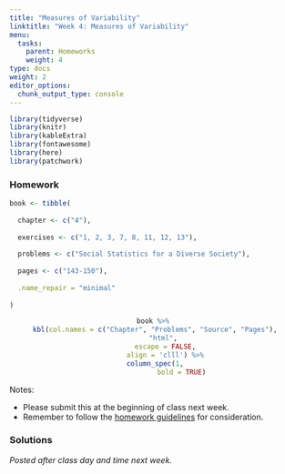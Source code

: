 ```yaml
---
title: "Measures of Variability"
linktitle: "Week 4: Measures of Variability"
menu:
  tasks:
    parent: Homeworks
    weight: 4
type: docs
weight: 2
editor_options: 
  chunk_output_type: console
---
```


```r
library(tidyverse)
library(knitr)
library(kableExtra)
library(fontawesome)
library(here)
library(patchwork)
```

<style>
span.boxed {
  border: 0px solid #FFFFFF;
  padding: 5px;
  color: #FFFFFF;
  background-color: #005b96;
  display: inline;
} 

table {
   margin-left: auto;
   margin-right: auto;
}

table thead th { border-bottom: 1px solid #ddd; 
}

th, td { padding: 5px; 
}

tr:nth-child(even) { background: #ffffff; 
}
</style>

### Homework
```r
book <- tibble(
  
  chapter <- c("4"),
  
  exercises <- c("1, 2, 3, 7, 8, 11, 12, 13"),
  
  problems <- c("Social Statistics for a Diverse Society"),
  
  pages <- c("143-150"),
  
  .name_repair = "minimal"
  
)
```

<center>
```r
book %>%
  kbl(col.names = c("Chapter", "Problems", "Source", "Pages"), 
      "html", 
      escape = FALSE,
      align = 'clll') %>%
  column_spec(1, 
              bold = TRUE)
```
</center>

Notes: 

- Please submit this at the beginning of class next week.
- Remember to follow the [homework guidelines](/tasks/#homeworks) for consideration.

<!--
to the Submission Portal on [ecampus](https://ecampus.wvu.edu/){target="_blank"} by 11:59 PM next Wednesday.<br>
-->

### Solutions
*Posted after class day and time next week.*
<!--
### Week 4 Problem Set

#### Solutions

<details><summary>1</summary>
<p>

a. There are <span class="boxed">seven</span> response categories for political views.

b. We can calculate the percentage square by
<center>
```r
read_csv(here("static", "data", "homeworks", "ch4p1.csv")) %>% 
  kable(booktabs = TRUE,
        align = c('l', "c", "c"), 
      col.names = c("Political Views", 
                    "Percentage $c$", 
                    "Percentage Squared $c^2$") 
      ) %>%
  kable_styling(bootstrap_options = c("striped", 
                                      "hover", 
                                      "condensed"),
                position = "center",
                full_width = FALSE) %>%
  row_spec(8, 
           bold = TRUE, 
           color = "white", 
           background = "#559e83")
```
</center>
yields <span class="boxed">$\sum c^2 =  2171.26$</span>.

c. We can calculate the IQV by
\begin{aligned}
IQV&= \dfrac{7\cdot(100^2-2171.26)}{100^2\cdot (7-1)}\\\\
&= \dfrac{54801.18}{60000}\\\\
&\approx 0.91
\end{aligned}
which is relatively close to 1 suggesting that <span class="boxed">Americans are fairly diverse in their political views</span>.
</p>
</details>

<details><summary>2</summary>
<p>

a. For the female population where $N = 629$, we have 
<center>
$Q_1 = 629\cdot 0.25 = 157.25$ 
</center>
<center>
$Q_3 = 629 \cdot 0.75 = 471.75$
</center>
or about the 158th and 472nd cases which are representative of cases where the degree are in the High school graduate and Bachelor's degree categories, respectively. This yields $IQR = 471.75-157.25=314.5$ which includes those who have a highest attained degree of <span class="boxed">high school, junior college and bachelor's </span>.<br><br>
For the male population where $N = 488$, we have 
<center>
$Q_1 = 488 \cdot 0.25 = 122$
</center>
<center>
$Q_3 = 488 \cdot 0.75 = 366$
</center>
or the 122nd and 366th cases which are representative of cases where the degree are in the High school graduate and Bachelor's degree categories, respectively. This yields $IQR = 366-122=244$ that includes those who have a highest attained degree of <span class="boxed">high school, junior college and bachelor's </span>.<br><br> 
So <span class="boxed">both IQRs provide the same groups of cases</span>.

b. Based on the IQR calculation, we know that 50% of all cases for males and females lies between high school and bachelor’s degree, <span class="boxed">but that does not inform us about the variability of the distribution</span>. A better measure would be IQV and if interval-ratio measures were available, the variance and standard deviation would provide better information and estimates. 

</p>
</details>

<details><summary>3</summary>
<p>

a. The range of convictions in 

- 2010 is given by $397 – 108 =$ <span class="boxed">$289$</span>.
- 2015 is given by $402 – 97 =$ <span class="boxed">$305$</span>.
Therefore the range of conviction in <span class="boxed">2015 is larger</span>.

b. The mean number in **2010** across all levels of government was
\begin{aligned}
\overline{Y} &= \dfrac{397+108+280}{3}\\\\
&\approx 261.67
\end{aligned}
or about an average of <span class="boxed">262 convictions</span>.<br><br> The mean number in **2015** across all levels of government was
\begin{aligned}
\overline{Y} &= \dfrac{402+97+200}{3}\\\\
&= 233
\end{aligned}
or an average of <span class="boxed">233 convictions</span>.

c. The sum of squares can be found by
<center>
```r
con2010 <- tibble(
  
                    level = c("Federal",
                              "State",
                              "Local",
                              "Total"),
                    
                    count = c(397,
                              108,
                              280,
                              785),
                    
                    diff = c("$397 - 261.1 = 135.33$",
                             "$108 - 261.67 = -153.67$",
                             "$280 - 261.67 = 18.33$",
                             "$ $"),
                    
                    diff_sq = c("$(135.33)^2 = 18314.21$",
                                "$(-153.67)^2 = 23614.47$",
                                "$(18.33)^2 = 335.99$",
                                "42264.67")
                    
                )


kable(con2010,
      booktabs = TRUE,
      align = c('l', "c", "c", "c"), 
      col.names = c("Government Level", 
                    "Number of Convictions", 
                    "$Y-\\overline{Y}$", 
                    "$(Y-\\overline{Y})^2$") 
      ) %>%
  kable_styling(bootstrap_options = c("striped", 
                                      "hover", 
                                      "condensed"),
                position = "center",
                full_width = FALSE) %>%
  row_spec(4, 
           bold = TRUE, 
           color = "white", 
           background = "#559e83")
```
</center>
implying that 
\begin{aligned}
S &= \sqrt{\dfrac{42264.67}{2}}\\\\
&\approx 145.37
\end{aligned}
So in **2010**, there was a standard deviation of about <span class="boxed">145.37</span>.<br><br>
The sum of squares can be found by
<center>
```r
con2010 <- tibble(
  
                    level = c("Federal",
                              "State",
                              "Local",
                              "Total"),
                    
                    count = c(402,
                              97,
                              200,
                              699),
                    
                    diff = c("$402 - 233 = 169$",
                             "$97 - 233 = -136$",
                             "$200 - 233 = -33$",
                             "$ $"),
                    
                    diff_sq = c("$(169)^2 = 28561$",
                                "$(-136)^2 = 18496$",
                                "$(-33)^2 = 1089$",
                                "48146")
                    
                )


kable(con2010,
      booktabs = TRUE,
      align = c('l', "c", "c", "c"), 
      col.names = c("Government Level", 
                    "Number of Convictions", 
                    "$Y-\\overline{Y}$", 
                    "$(Y-\\overline{Y})^2$") 
      ) %>%
  kable_styling(bootstrap_options = c("striped", 
                                      "hover", 
                                      "condensed"),
                position = "center",
                full_width = FALSE) %>%
  row_spec(4, 
           bold = TRUE, 
           color = "white", 
           background = "#559e83")
```
</center>
implying that 
\begin{aligned}
S &= \sqrt{\dfrac{48146}{2}}\\\\
&\approx 155.15
\end{aligned}
So in **2015**, there was a standard deviation of about <span class="boxed">155.15</span>.

d. The standard deviation is larger in the latter time period so <span class="boxed">there is more variability in number of convictions in 2015 than in 2010</span>. This <span class="boxed">supports the results of the range</span>.

</p>
</details>

<details><summary>7</summary>
<p>

a. The range can be found by $4.50-2.20=$ <span class="boxed">$2.30$</span>.<br><br>
Meanwhile for $n=10$, we have
<center>
25th percentile: $10\cdot 0.25 = 2.5$th case so $\dfrac{2.40+2.50}{2}=2.45$
</center>
<center>
75th percentile: $10\cdot 0.75 = 7.5$th case so $\dfrac{3.60+3.60}{2}=3.60$
</center>
S. the IQR is $3.60 – 2.45 =$ <span class="boxed">$1.15$</span>. While both measures will work, the <span class="boxed">range is a bit more precise</span>, in that <span class="boxed">it provides a better picture of the variability of divorce rates for all states in the sample</span>.

b. The sum of squares can be found by
<center>
```r
read_csv(here("static", "data", "homeworks", "ch4p7b.csv")) %>% 
  replace(., is.na(.), "") %>% 
  kable(booktabs = TRUE,
        align = c('l', "c", "c", "c"), 
      col.names = c("State", 
                    "Divorce rate/thousand", 
                    "$Y-\\overline{Y}$", 
                    "$(Y-\\overline{Y})^2$") 
      ) %>%
  kable_styling(bootstrap_options = c("striped", 
                                      "hover", 
                                      "condensed"),
                position = "center",
                full_width = FALSE) %>%
  row_spec(10, 
           bold = TRUE, 
           color = "white", 
           background = "#559e83")
```
</center>
implying that 
\begin{aligned}
\overline{Y} &= \sqrt{\dfrac{3.6 + 3.6 + 3.9 + 3.2 + 2.5 + 4.5 + 2.6 + 2.2 + 2.9 + 2.4}{10}}\\\\
&\approx 3.14
\end{aligned}
and
\begin{aligned}
S &= \sqrt{\dfrac{4.922}{9}}\\\\
&\approx 0.74
\end{aligned}
So between **1997-2017**, the average divorce rate per 1000 people was about $3$ with an approximated standard deviation of <span class="boxed">0.74</span>.

c. Divorce rates may vary by state due to multiple factors which are not represented in the included data set such as variations in >span class="boxed">employment status</span>, <span class="boxed">policies and laws by region (i.e. states with no-fault divorce laws)</span>, <span class="boxed">religious beliefs</span>, etc.

</p>
</details>

<details><summary>8</summary>
<p>

a. `DEGREE` is an <span class="boxed">ordinal measure</span> whereas `AGEKDBRN` is an <span class="boxed">interval measure</span>.

b. As `DEGREE` increases, `AGEKDBRN` increases as well implying the likelihood of a positive relationship. The youngest first-time parents are those with less than a high school degree, while the oldest first-time parents are those with graduate degrees with difference  $28.59 – 21.33 = 7.26$ years. The variability in age when first child was born is larger as educational attainment increases. The standard deviation for the high school degree group is largest at $5.498$ years, the smallest is for the some college group with $4.581$. 

</p>
</details>

<details><summary>11</summary>
<p>

a. `Type of Work` is a nominal variable implying that the appropriate measure of variability as the <span class="boxed">index of qualitative variation (IQV)</span>.

b. The pertage squared for both grades can be found by
```r
jobs <- tibble(
  
                    level = c("Lawn work",
                              "Food service",
                              "Babysitting",
                              "Other",
                              "Total"),
                    
                    count8 = c(28,
                              3,
                              37,
                              32,
                              100),
        
                    
                    count8_sq = c("$(28)^2 = 784$",
                                "$(3)^2 = 9$",
                                "$(37)^2 = 1369$",
                                "$(32)^2 = 1024$",
                                "$3186$"),
                    
                    count10 = c(20,
                              10,
                              28,
                              42,
                              100),
        
                     count10_sq = c("$(20)^2 = 400$",
                                "$(10)^2 = 100$",
                                "$(28)^2 = 784$",
                                "$(42)^2 = 1764$",
                                "$2048$")
                )


kable(jobs,
      booktabs = TRUE,
      align = c('l', "c", "c", "c", "c"), 
      col.names = c("Type of Work", 
                    "Grade 8 Percentage $c$", 
                    "Grade 8 Percentage Squared $c^2$",
                    "Grade 10 Percentage $c$", 
                    "Grade 10 Percentage Squared $c^2$") 
      ) %>%
  kable_styling(bootstrap_options = c("striped", 
                                      "hover", 
                                      "condensed"),
                position = "center",
                full_width = FALSE) %>%
  row_spec(4, 
           bold = TRUE, 
           color = "white", 
           background = "#559e83")
```
So the IQV for both grades can be found by
<center>
Grade 8: $\dfrac{4\cdot(100^2-3186)}{100^2\cdot (4-1)} = \dfrac{27256}{30000} = 0.91$
</center>
<center>
Grade 10: $\dfrac{4\cdot(100^2-3048)}{100^2\cdot (4-1)} = \dfrac{27808}{30000} = 0.93$
</center>
implying <span class="boxed">IQV(Grade 8) $=0.91$</span> and <span class="boxed">IQV(Grade 10) $=0.93$</span>.

c. Though both IQVs are greater than $0.90$, there is <span class="boxed">slightly more variation among 10th graders than 8th graders<span class="boxed"> in the type of jobs they hold. The difference may be attributed to <span class="boxed">more employment options for older students</span> and <span class="boxed">limitations for younger students</span>xxxx leading to more informal jobs such as lawn work and babysitting. 

</p>
</details>


<details><summary>12</summary>
<p>

Using the summary statistics for life expectancy
<center>
```r
read_csv(here("static", "data", "homeworks", "ch4p12_full.csv")) %>% 
  kable(booktabs = TRUE,
        align = c('l', "c", "c"), 
      col.names = c("Measure", 
                    "Statistic for European Countries", 
                    "Statistic for Non-european Countries") 
      ) %>%
  kable_styling(bootstrap_options = c("striped", 
                                      "hover", 
                                      "condensed"),
                position = "center",
                full_width = FALSE) 
```
</center>
we find that the variable is interval ratio implying that variance (or standard deviation), range, or IQR are possible and valid. Among these three measures, variance and/or standard deviation is preferred for precision. For just the average life expectancy for these 10 countries, we should rely on the mean.<br><br>
On average, non-European countries have a slightly higher life expectancy at birth ($82.00$ vs. $80.30$). Both the mean and median are higher for non-European countries than for European countries. Also, the distribution of non-European countries exhibits more variability; the standard deviation for European countries is $3.41$ years, while for non-European countries it is $2.83$ years.<br><br>
These differences might be explained by access and availability of health care and/or diet. However, the difference might simply be random due to the small number of countries presented in this example. We are likely to find different results if more countries were incorporated into the analyses.

</p>
</details>

<details><summary>13</summary>
<p>

Overall, <span class="boxed">Clinton voters were younger</span>, <span class="boxed">more educated</span>, and <span class="boxed">attended religious services less</span> than Trump voters. The youngest voters were male Clinton voters at $50.49$ years ($s = 18.84$), followed by female Clinton voters, $51.93$ years ($s = 18.21$). For education, males who voted for Clinton had the highest mean of $14.69$ ($s = 2.73$). Males who voted for Trump had $13.80$ years of education ($s = 2.75$). Trump voters, both males and females, attended religious services more often than Clinton voters. Mean scores were $3.72$ for males ($s = 2.93$) and $3.82$ for females ($s = 2.75$), indicating church attendance about several times a year to once a month. The standard deviations indicate a consistency in the distributions of education, age, and religious service attendance across all four groups. The largest standard deviations are for age, ranging from $15.94$ to $18.84$ years. These wide standard deviations indicate more dispersion around the mean age scores. 

</p>
</details>
-->